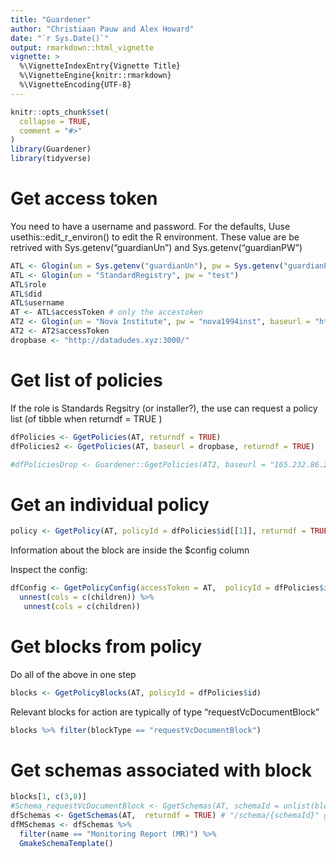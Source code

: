 ```yaml
---
title: "Guardener"
author: "Christiaan Pauw and Alex Howard"
date: "`r Sys.Date()`"
output: rmarkdown::html_vignette
vignette: >
  %\VignetteIndexEntry{Vignette Title}
  %\VignetteEngine{knitr::rmarkdown}
  %\VignetteEncoding{UTF-8}
---
```


```r
knitr::opts_chunk$set(
  collapse = TRUE,
  comment = "#>"
)
library(Guardener)
library(tidyverse)
```

# Get access token

You need to have a username and password. For the defaults, Uuse usethis::edit_r_environ() to edit the R environment. These value are be retrived with Sys.getenv("guardianUn") and Sys.getenv("guardianPW")

```r
ATL <- Glogin(un = Sys.getenv("guardianUn"), pw = Sys.getenv("guardianPW"))
ATL <- Glogin(un = "StandardRegistry", pw = "test")
ATL$role
ATL$did
ATL$username
AT <- ATL$accessToken # only the accestoken
AT2 <- Glogin(un = "Nova Institute", pw = "nova1994inst", baseurl = "http://datadudes.xyz:3000")
AT2 <- AT2$accessToken
dropbase <- "http://datadudes.xyz:3000/"
```

# Get list of policies 

If the role is Standards Regsitry (or installer?), the use can request a policy list (of tibble when returndf = TRUE )

```r
dfPolicies <- GgetPolicies(AT, returndf = TRUE)
dfPolicies2 <- GgetPolicies(AT, baseurl = dropbase, returndf = TRUE)

#dfPoliciesDrop <- Guardener::GgetPolicies(AT2, baseurl = "165.232.86.237:3000")
```


# Get an individual policy

```r
policy <- GgetPolicy(AT, policyId = dfPolicies$id[[1]], returndf = TRUE)
```
Information about the block are inside the $config column

Inspect the config:

```r
dfConfig <- GgetPolicyConfig(accessToken = AT,  policyId = dfPolicies$id[[1]]) %>% 
  unnest(cols = c(children)) %>% 
   unnest(cols = c(children))
```


# Get blocks from policy

Do all of the above in one step

```r
blocks <- GgetPolicyBlocks(AT, policyId = dfPolicies$id)
```

Relevant blocks for action are typically of type "requestVcDocumentBlock"

```r
blocks %>% filter(blockType == "requestVcDocumentBlock")
```
# Get schemas associated with block

```r
blocks[1, c(3,8)]
#Schema_requestVcDocumentBlock <- GgetSchemas(AT, schemaId = unlist(blocks[1, c(8)]), returndf = TRUE)
dfSchemas <- GgetSchemas(AT,  returndf = TRUE) # "/schema/{schemaId}" gives a 500 so get everything and filter
dfMSchemas <- dfSchemas %>% 
  filter(name == "Monitoring Report (MR)") %>% 
  GmakeSchemaTemplate()
```


